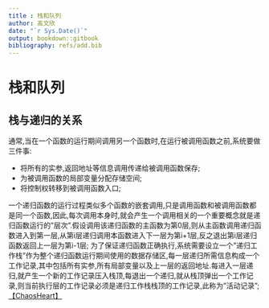 ---
title : 栈和队列
author: 高文欣
date: "`r Sys.Date()`"
output: bookdown::gitbook
bibliography: refs/add.bib
---

# 栈和队列

## 栈与递归的关系


通常,当在一个函数的运行期间调用另一个函数时,在运行被调用函数之前,系统要做三件事:


- 将所有的实参,返回地址等信息调用传递给被调用函数保存;
- 为被调用函数的局部变量分配存储空间;
- 将控制权转移到被调用函数入口;

一个递归函数的运行过程类似多个函数的嵌套调用,只是调用函数和被调用函数都是同一个函数,因此,每次调用本身时,就会产生一个调用相关的一个重要概念就是递归函数运行的"层次".假设调用该递归函数的主函数为第0层,则从主函数调用递归函数进入到第一层,从第i层递归调用本函数进入下一层为第i+1层,反之退出第i层递归函数返回上一层为第i-1层;
为了保证递归函数正确执行,系统需要设立一个"递归工作栈"作为整个递归函数运行期间使用的数据存储区,每一层递归所需信息构成一个工作记录,其中包括所有实参,所有局部变量以及上一层的返回地址.每进入一层递归,就产生一个新的工作记录压入栈顶,每退出一个递归,就从栈顶弹出一个工作记录,则当前执行层的工作记录必须是递归工作栈栈顶的工作记录,此称为"活动记录";[【ChaosHeart】](https://www.jianshu.com/p/0d62fc267520)
